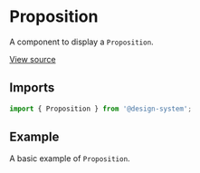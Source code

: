 
<Meta
  title="Sections / Proposition"
  component={Proposition}
/>

# Proposition

A component to display a `Proposition`.

[View source](https://github.com/actarian/design-system/tree/main/src/@sections/proposition)

## Imports

```js
import { Proposition } from '@design-system';
```

## Example

A basic example of `Proposition`.

<Canvas>
  <Story name="Proposition">
    <Proposition />
  </Story>
</Canvas>
